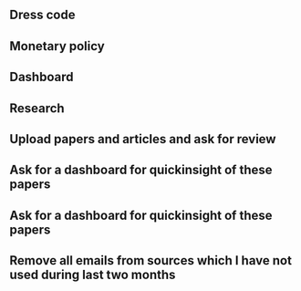 ## Dress code
## Monetary policy
## Dashboard

## Research

## Upload papers and articles and ask for review

## Ask for a dashboard for quickinsight of these papers
## Ask for a dashboard for quickinsight of these papers

## Remove all emails from sources which I have not used during last two months

